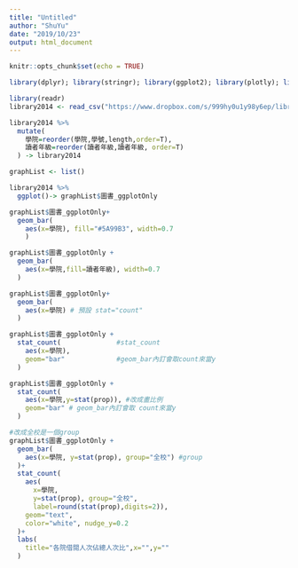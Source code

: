 ```yaml
---
title: "Untitled"
author: "ShuYu"
date: "2019/10/23"
output: html_document
---
```


```r
knitr::opts_chunk$set(echo = TRUE)
```

```r
library(dplyr); library(stringr); library(ggplot2); library(plotly); library(lubridate); library(readr); library(tidyr); library(showtext)
```

```r
library(readr)
library2014 <- read_csv("https://www.dropbox.com/s/999hy0u1y98y6ep/library2014.csv?dl=1")
```

```r
library2014 %>%
  mutate(
    學院=reorder(學院,學號,length,order=T),
    讀者年級=reorder(讀者年級,讀者年級, order=T)
  ) -> library2014

graphList <- list()

library2014 %>% 
  ggplot()-> graphList$圖書_ggplotOnly

graphList$圖書_ggplotOnly+
  geom_bar(
    aes(x=學院), fill="#5A99B3", width=0.7
    )
```

```r
graphList$圖書_ggplotOnly +
  geom_bar(
    aes(x=學院,fill=讀者年級), width=0.7
  )
```

```r
graphList$圖書_ggplotOnly+
  geom_bar(
    aes(x=學院) # 預設 stat="count"
  )
```

```r
graphList$圖書_ggplotOnly +
  stat_count(              #stat_count
    aes(x=學院), 
    geom="bar"             #geom_bar內訂會取count來當y
  )
```

```r
graphList$圖書_ggplotOnly +
  stat_count(
    aes(x=學院,y=stat(prop)), #改成畫比例
    geom="bar" # geom_bar內訂會取 count來當y
  )
```

```r
#改成全校是一個group
graphList$圖書_ggplotOnly +
  geom_bar(
    aes(x=學院, y=stat(prop), group="全校") #group
  )+
  stat_count(
    aes(
      x=學院,
      y=stat(prop), group="全校",
      label=round(stat(prop),digits=2)),
    geom="text",
    color="white", nudge_y=0.2
  )+
  labs(
    title="各院借閱人次佔總人次比",x="",y=""
  )
```


























